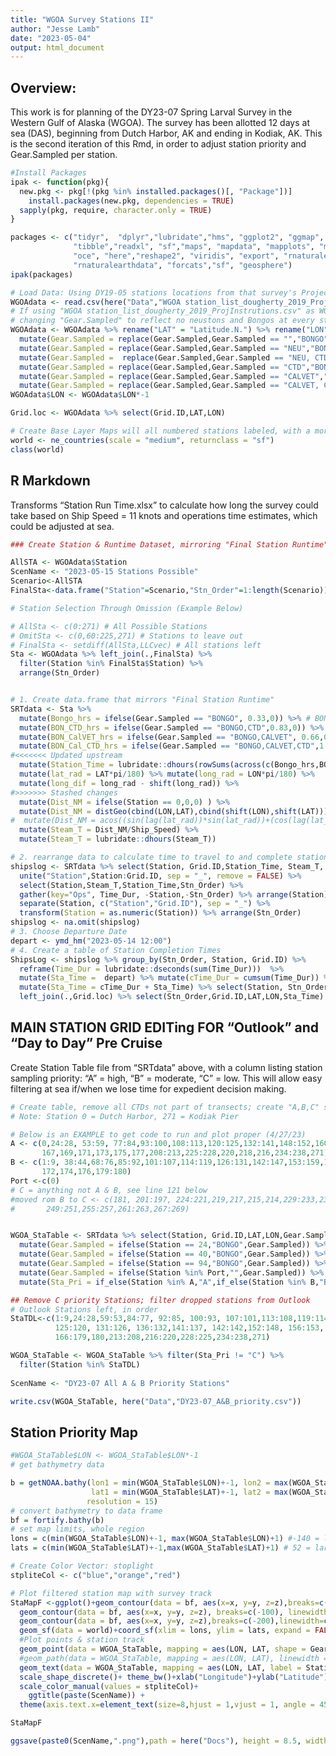```yaml
---
title: "WGOA Survey Stations II"
author: "Jesse Lamb"
date: "2023-05-04"
output: html_document
---
```

## Overview:

This work is for planning of the DY23-07 Spring Larval Survey in the Western Gulf of Alaska (WGOA).  The survey has been allotted 12 days at sea (DAS), beginning from Dutch Harbor, AK and ending in Kodiak, AK.  This is the second iteration of this Rmd, in order to adjust station priority and  Gear.Sampled per station. 
```r
#Install Packages
ipak <- function(pkg){
  new.pkg <- pkg[!(pkg %in% installed.packages()[, "Package"])]
    install.packages(new.pkg, dependencies = TRUE)
  sapply(pkg, require, character.only = TRUE)
}

packages <- c("tidyr",  "dplyr","lubridate","hms", "ggplot2", "ggmap", "lattice", "stringr", "data.table",  
              "tibble","readxl", "sf","maps", "mapdata", "mapplots", "mapview", "marmap", "Cairo", "ncdf4",
              "oce", "here","reshape2", "viridis", "export", "rnaturalearth", 
              "rnaturalearthdata", "forcats","sf", "geosphere")
ipak(packages) 

# Load Data: Using DY19-05 stations locations from that survey's Project Instructions
WGOAdata <- read.csv(here("Data","WGOA station_list_dougherty_2019_ProjInstrutions.csv"))
# If using "WGOA station_list_dougherty_2019_ProjInstrutions.csv" as WGOAdata, run the following 
# changing "Gear.Sampled" to reflect no neustons and Bongos at every station
WGOAdata <- WGOAdata %>% rename("LAT" = "Latitude.N.") %>% rename("LON"="Longitude..W.") %>% 
  mutate(Gear.Sampled = replace(Gear.Sampled,Gear.Sampled == "","BONGO")) %>% 
  mutate(Gear.Sampled = replace(Gear.Sampled,Gear.Sampled == "NEU","BONGO")) %>% 
  mutate(Gear.Sampled =  replace(Gear.Sampled,Gear.Sampled == "NEU, CTD","BONGO,CTD")) %>%
  mutate(Gear.Sampled = replace(Gear.Sampled,Gear.Sampled == "CTD","BONGO,CTD")) %>% 
  mutate(Gear.Sampled = replace(Gear.Sampled,Gear.Sampled == "CALVET","BONGO,CALVET")) %>% 
  mutate(Gear.Sampled = replace(Gear.Sampled,Gear.Sampled == "CALVET, CTD","BONGO,CALVET,CTD"))
WGOAdata$LON <- WGOAdata$LON*-1

Grid.loc <- WGOAdata %>% select(Grid.ID,LAT,LON)

# Create Base Layer Maps will all numbered stations labeled, with a more focused region (not whole WGOA)
world <- ne_countries(scale = "medium", returnclass = "sf")
class(world)
```

## R Markdown

Transforms "Station Run Time.xlsx" to calculate how long the survey could take based on Ship Speed = 11 knots and operations time estimates, which could be adjusted at sea.  
```r
### Create Station & Runtime Dataset, mirroring "Final Station Runtime" Spreadsheets

AllSTA <- WGOAdata$Station 
ScenName <- "2023-05-15 Stations Possible"
Scenario<-AllSTA
FinalSta<-data.frame("Station"=Scenario,"Stn_Order"=1:length(Scenario))

# Station Selection Through Omission (Example Below)

# AllSta <- c(0:271) # All Possible Stations
# OmitSta <- c(0,60:225,271) # Stations to leave out
# FinalSta <- setdiff(AllSta,LLCvec) # All stations left
Sta <- WGOAdata %>% left_join(.,FinalSta) %>%
  filter(Station %in% FinalSta$Station) %>%  
  arrange(Stn_Order)


# 1. Create data.frame that mirrors "Final Station Runtime"
SRTdata <- Sta %>% 
  mutate(Bongo_hrs = ifelse(Gear.Sampled == "BONGO", 0.33,0)) %>% # BONGO at all stations
  mutate(BON_CTD_hrs = ifelse(Gear.Sampled == "BONGO,CTD",0.83,0)) %>% 
  mutate(BON_CalVET_hrs = ifelse(Gear.Sampled == "BONGO,CALVET", 0.66,0)) %>% 
  mutate(BON_Cal_CTD_hrs = ifelse(Gear.Sampled == "BONGO,CALVET,CTD",1.16,0)) %>% 
#<<<<<<< Updated upstream
  mutate(Station_Time = lubridate::dhours(rowSums(across(c(Bongo_hrs,BON_CTD_hrs,BON_CalVET_hrs,BON_Cal_CTD_hrs))))) %>% mutate(Ship_Speed = 11) %>% # Ship speed is Variable
  mutate(lat_rad = LAT*pi/180) %>% mutate(long_rad = LON*pi/180) %>% 
  mutate(long_dif = long_rad - shift(long_rad)) %>% 
#>>>>>>> Stashed changes
  mutate(Dist_NM = ifelse(Station == 0,0,0) ) %>% 
  mutate(Dist_NM = distGeo(cbind(LON,LAT),cbind(shift(LON),shift(LAT)))/(1000*1.852)) %>% # distGEO does what code below does in base
#  mutate(Dist_NM = acos((sin(lag(lat_rad))*sin(lat_rad))+(cos(lag(lat_rad))*cos(lat_rad)*cos(long_dif)))/(pi/180)*60) %>%  
  mutate(Steam_T = Dist_NM/Ship_Speed) %>% 
  mutate(Steam_T = lubridate::dhours(Steam_T))

# 2. rearrange data to calculate time to travel to and complete station operations
shipslog <- SRTdata %>% select(Station, Grid.ID,Station_Time, Steam_T, Stn_Order) %>% # SRTdata will be replaced by filtered stations above
  unite("Station",Station:Grid.ID, sep = "_", remove = FALSE) %>% 
  select(Station,Steam_T,Station_Time,Stn_Order) %>% 
  gather(key="Ops", Time_Dur, -Station,-Stn_Order) %>% arrange(Station) %>% 
  separate(Station, c("Station","Grid.ID"), sep = "_") %>% 
  transform(Station = as.numeric(Station)) %>% arrange(Stn_Order) 
shipslog <- na.omit(shipslog)
# 3. Choose Departure Date
depart <- ymd_hm("2023-05-14 12:00")
# 4. Create a table of Station Completion Times 
ShipsLog <- shipslog %>% group_by(Stn_Order, Station, Grid.ID) %>% 
  reframe(Time_Dur = lubridate::dseconds(sum(Time_Dur)))  %>% 
  mutate(Sta_Time =  depart) %>% mutate(cTime_Dur = cumsum(Time_Dur)) %>%
  mutate(Sta_Time = cTime_Dur + Sta_Time) %>% select(Station, Stn_Order, Grid.ID,Sta_Time) %>% 
  left_join(.,Grid.loc) %>% select(Stn_Order,Grid.ID,LAT,LON,Sta_Time)


```

## MAIN STATION GRID EDITing FOR "Outlook" and "Day to Day" Pre Cruise

Create Station Table file from "SRTdata" above, with a column listing station sampling priority: "A" = high, "B" = moderate, "C" = low.  This will allow easy filtering at sea if/when we lose time for expedient decision making.  
```r

# Create table, remove all CTDs not part of transects; create "A,B,C" station vectors
# Note: Station 0 = Dutch Harbor, 271 = Kodiak Pier

# Below is an EXAMPLE to get code to run and plot proper (4/27/23)
A <- c(0,24:28, 53:59, 77:84,93:100,108:113,120:125,132:141,148:152,160:165,
       167,169,171,173,175,177,208:213,225:228,220,218,216,234:238,271) 
B <- c(1:9, 38:44,68:76,85:92,101:107,114:119,126:131,142:147,153:159,166,168,170,
       172,174,176,179:180)
Port <-c(0)
# C = anything not A & B, see line 121 below
#moved rom B to C <- c(181, 201:197, 224:221,219,217,215,214,229:233,239,243:245,
#       249:251,255:257,261:263,267:269)


WGOA_StaTable <- SRTdata %>% select(Station, Grid.ID,LAT,LON,Gear.Sampled) %>% 
  mutate(Gear.Sampled = ifelse(Station == 24,"BONGO",Gear.Sampled)) %>%
  mutate(Gear.Sampled = ifelse(Station == 40,"BONGO",Gear.Sampled)) %>% 
  mutate(Gear.Sampled = ifelse(Station == 94,"BONGO",Gear.Sampled)) %>% 
  mutate(Gear.Sampled = ifelse(Station %in% Port,"",Gear.Sampled)) %>% 
  mutate(Sta_Pri = if_else(Station %in% A,"A",if_else(Station %in% B,"B","C"))) 

## Remove C priority Stations; filter dropped stations from Outlook 
# Outlook Stations left, in order
StaTDL<-c(1:9,24:28,59:53,84:77, 92:85, 100:93, 107:101,113:108,119:114, 
          125:120, 131:126, 136:132,141:137, 142:142,152:148, 156:153, 159:157,165:160,
          166:179,180,213:208,216:220,228:225,234:238,271)

WGOA_StaTable <- WGOA_StaTable %>% filter(Sta_Pri != "C") %>% 
  filter(Station %in% StaTDL)
  
ScenName <- "DY23-07 All A & B Priority Stations"

write.csv(WGOA_StaTable, here("Data","DY23-07_A&B_priority.csv"))

```

## Station Priority Map


```r

#WGOA_StaTable$LON <- WGOA_StaTable$LON*-1
# get bathymetry data

b = getNOAA.bathy(lon1 = min(WGOA_StaTable$LON)+-1, lon2 = max(WGOA_StaTable$LON)+1, 
                  lat1 = min(WGOA_StaTable$LAT)+-1, lat2 = max(WGOA_StaTable$LAT)+1, 
                 resolution = 15)
# convert bathymetry to data frame
bf = fortify.bathy(b)
# set map limits, whole region
lons = c(min(WGOA_StaTable$LON)+-1, max(WGOA_StaTable$LON)+1) #-140 = large map
lats = c(min(WGOA_StaTable$LAT)+-1,max(WGOA_StaTable$LAT)+1) # 52 = large map

# Create Color Vector: stoplight
stpliteCol <- c("blue","orange","red")

# Plot filtered station map with survey track
StaMapF <-ggplot()+geom_contour(data = bf, aes(x=x, y=y, z=z),breaks=c(-50),linewidth=c(0.5),colour="light grey")+ # add 50m contour
  geom_contour(data = bf, aes(x=x, y=y, z=z), breaks=c(-100), linewidth=c(0.5), colour="darkgrey")+ # add 100m contour
  geom_contour(data = bf, aes(x=x, y=y, z=z),breaks=c(-200),linewidth=c(0.3), colour="black")+ # add 200m contour
  geom_sf(data = world)+coord_sf(xlim = lons, ylim = lats, expand = FALSE)+ # add coastline
  #Plot points & station track
  geom_point(data = WGOA_StaTable, mapping = aes(LON, LAT, shape = Gear.Sampled, color= Sta_Pri), size = 2)+ 
  #geom_path(data = WGOA_StaTable, mapping = aes(LON, LAT), linewidth = 0.25) +  
  geom_text(data = WGOA_StaTable, mapping = aes(LON, LAT, label = Station ), nudge_y = -0.08, size = 2.5)+ 
  scale_shape_discrete()+ theme_bw()+xlab("Longitude")+ylab("Latitude")+
  scale_color_manual(values = stpliteCol)+
    ggtitle(paste(ScenName)) +
  theme(axis.text.x=element_text(size=8,hjust = 1,vjust = 1, angle = 45, color = "black"), axis.text.y = element_text(size=8, color = "black")) 

StaMapF

ggsave(paste0(ScenName,".png"),path = here("Docs"), height = 8.5, width = 11, units = "in")
```

